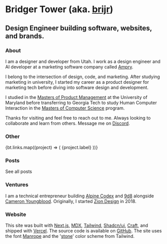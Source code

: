 
# Bridger Tower <span className="text-muted-foreground">(aka. [brijr](https://github.com/brijr))</span>

## Design Engineer building software, websites, and brands.

<PortfolioLinks />

### About

I am a designer and developer from Utah. I work as a design engineer and AI developer at a marketing software company called [Ampry](https://ampry.com).

I belong to the intersection of design, code, and marketing. After studying marketing in university, I started my career as a product designer for marketing tech before diving into software design and development.

I studied in the [Masters of Product Management](https://pm.umd.edu/program/mppm/) at the University of Maryland before transferring to Georgia Tech to study Human Computer Interaction in the [Masters of Computer Science](https://omscs.gatech.edu/) program.

Thanks for visiting and feel free to reach out to me. Always looking to collaborate and learn from others. Message me on [Discord](https://discord.gg/s5w6Y5cr).

### Other

<div className="grid gap-3 pt-2">
  {bt.links.map((project) => (
    <OutLink href={project.href} key={project.label} desc={project.desc}>
      {project.label}
    </OutLink>
  ))}
</div>

### Posts

<Posts limit={5} className="gap-2" />

<p>
  <Link href="/posts">See all posts</Link>
</p>

### Ventures

I am a technical entrepreneur building [Alpine Codex](https://alpinecodex.com) and [9d8](https://9d8.dev) alongside [Cameron Youngblood](https://cameron.so). Originally, I started [Zion Design](https://zion.surf) in 2018.

<Logos />

### Website

This site was built with [Next.js](https://nextjs.org), [MDX](https://mdxjs.com), [Tailwind](https://tailwindcss.com), [Shadcn/ui](https://ui.shadcn.com), [Craft](https://github.com/brijr/craft), and shipped with [Vercel](https://vercel.com). The source code is available on [GitHub](https://github.com/brijr/home). The site uses the font [Manrope](https://www.gent.media/manrope) and the '[stone](https://tailwindcss.com/docs/customizing-colors)' color scheme from Tailwind.
